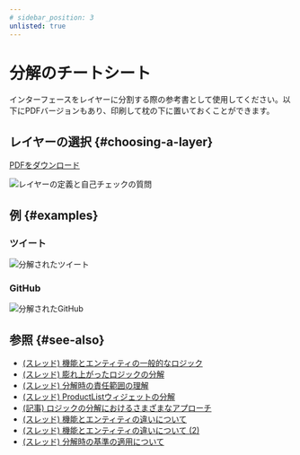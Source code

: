 ```yaml
---
# sidebar_position: 3
unlisted: true
---
```


# 分解のチートシート

インターフェースをレイヤーに分割する際の参考書として使用してください。以下にPDFバージョンもあり、印刷して枕の下に置いておくことができます。

## レイヤーの選択 {#choosing-a-layer}

[PDFをダウンロード](/files/choosing-a-layer-ru.pdf)

![レイヤーの定義と自己チェックの質問](/img/choosing-a-layer-ru.jpg)

## 例 {#examples}

### ツイート

![分解されたツイート](/img/decompose-twitter.png)

### GitHub

![分解されたGitHub](/img/decompose-github.jpg)

## 参照 {#see-also}
- [(スレッド) 機能とエンティティの一般的なロジック](https://t.me/feature_sliced/4262)
- [(スレッド) 膨れ上がったロジックの分解](https://t.me/feature_sliced/4210)
- [(スレッド) 分解時の責任範囲の理解](https://t.me/feature_sliced/4088)
- [(スレッド) ProductListウィジェットの分解](https://t.me/feature_sliced/3828)
- [(記事) ロジックの分解におけるさまざまなアプローチ](https://www.pluralsight.com/guides/how-to-organize-your-react-+-redux-codebase)
- [(スレッド) 機能とエンティティの違いについて](https://t.me/feature_sliced/3776)
- [(スレッド) 機能とエンティティの違いについて (2)](https://t.me/feature_sliced/3248)
- [(スレッド) 分解時の基準の適用について](https://t.me/feature_sliced/3833)
